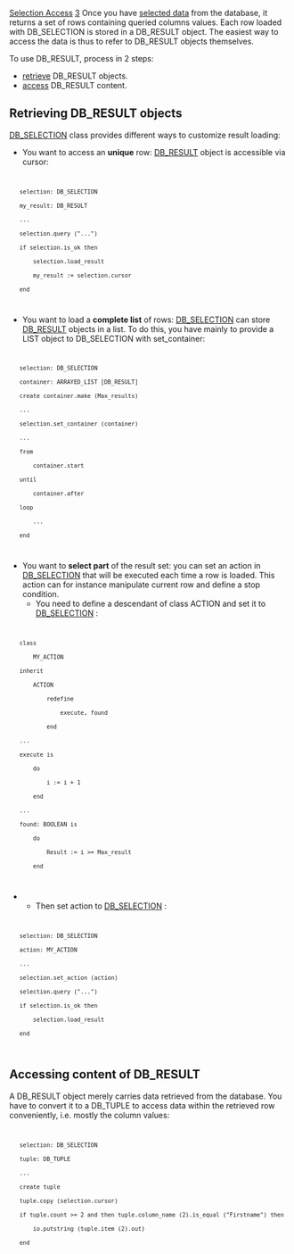 [[Property:title|Selection Access]]
[[Property:weight|3]]
Once you have [[Database Selection|selected data]]  from the database, it returns a set of rows containing queried columns values. Each row loaded with DB_SELECTION is stored in a DB_RESULT object. The easiest way to access the data is thus to refer to DB_RESULT objects themselves. 

{{note| '''Note''': Take a look at the [[Data Object Coupling|Database/Eiffel objects Coupling]]  to learn advanced data handling features. }}

To use DB_RESULT, process in 2 steps:
*  [[#retrieve|retrieve]]  DB_RESULT objects. 
*  [[#access|access]]  DB_RESULT content. 

==Retrieving DB_RESULT objects==

[[ref:/libraries/store/reference/db_selection_flatshort|DB_SELECTION]]  class provides different ways to customize result loading:
* You want to access an '''unique''' row: [[ref:/libraries/store/reference/db_result_flatshort|DB_RESULT]]  object is accessible via cursor:
<code>
	selection: DB_SELECTION
	my_result: DB_RESULT
	...
	selection.query ("...")
	if selection.is_ok then
		selection.load_result
		my_result := selection.cursor
	end
</code>

* You want to load a '''complete list''' of rows: [[ref:/libraries/store/reference/db_selection_flatshort|DB_SELECTION]]  can store [[ref:/libraries/store/reference/db_result_flatshort|DB_RESULT]]  objects in a list. To do this, you have mainly to provide a LIST object to DB_SELECTION with set_container:
<code>
	selection: DB_SELECTION
	container: ARRAYED_LIST [DB_RESULT]
	create container.make (Max_results)
	...
	selection.set_container (container)
	...
	from
		container.start
	until
		container.after
	loop
		...
	end
</code>

{{tip| '''Tip''': Provide [[ref:/libraries/store/reference/db_selection_flatshort|DB_SELECTION]]  with the LIST structure convenient for what you need to do with the results. }}

* You want to '''select part''' of the result set: you can set an action in [[ref:/libraries/store/reference/db_selection_flatshort|DB_SELECTION]]  that will be executed each time a row is loaded. This action can for instance manipulate current row and define a stop condition. 
** You need to define a descendant of class ACTION and set it to [[ref:/libraries/store/reference/db_selection_flatshort|DB_SELECTION]] :
<code>
	class
		MY_ACTION
	inherit
		ACTION
			redefine
				execute, found
			end
	...
	execute is
		do
			i := i + 1
		end
	...
	found: BOOLEAN is
		do
			Result := i >= Max_result
		end
</code>

** Then set action to [[ref:/libraries/store/reference/db_selection_flatshort|DB_SELECTION]] :
<code>
	selection: DB_SELECTION
	action: MY_ACTION
	...
	selection.set_action (action)
	selection.query ("...")
	if selection.is_ok then
		selection.load_result
	end
</code>



==Accessing content of DB_RESULT==

A DB_RESULT object merely carries data retrieved from the database. You have to convert it to a DB_TUPLE to access data within the retrieved row conveniently, i.e. mostly the column values:
<code>
	selection: DB_SELECTION
	tuple: DB_TUPLE
	...
	create tuple
	tuple.copy (selection.cursor)
	if tuple.count >= 2 and then tuple.column_name (2).is_equal ("Firstname") then
		io.putstring (tuple.item (2).out)
	end
</code>

{{seealso| '''See Also''' <br/>
[[Database Selection|Performing a database selection.]]  <br/>
[[Data Object Coupling|Coupling database data and Eiffel objects.]]  <br/>
}}





